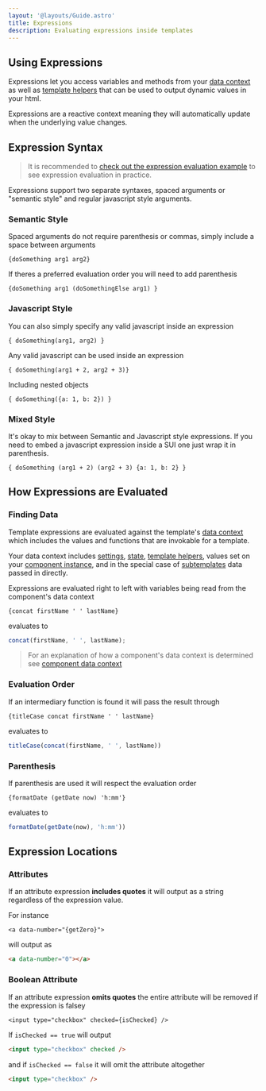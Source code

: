 ```yaml
---
layout: '@layouts/Guide.astro'
title: Expressions
description: Evaluating expressions inside templates
---
```


## Using Expressions

Expressions let you access variables and methods from your [data context](/components/rendering#data-context) as well as [template helpers](/templates/helpers) that can be used to output dynamic values in your html.

Expressions are a reactive context meaning they will automatically update when the underlying value changes.

## Expression Syntax

> It is recommended to [check out the expression evaluation example](/examples/expressions) to see expression evaluation in practice.

Expressions support two separate syntaxes, spaced arguments or "semantic style" and regular javascript style arguments.

### Semantic Style

Spaced arguments do not require parenthesis or commas, simply include a space between arguments

```sui
{doSomething arg1 arg2}
```

If theres a preferred evaluation order you will need to add parenthesis

```sui
{doSomething arg1 (doSomethingElse arg1) }
```

### Javascript Style

You can also simply specify any valid javascript inside an expression

```sui
{ doSomething(arg1, arg2) }
```

Any valid javascript can be used inside an expression
```sui
{ doSomething(arg1 + 2, arg2 + 3)}
```

Including nested objects

```sui
{ doSomething({a: 1, b: 2}) }
```

### Mixed Style

It's okay to mix between Semantic and Javascript style expressions. If you need to embed a javascript expression inside a SUI one just wrap it in parenthesis.

```sui
{ doSomething (arg1 + 2) (arg2 + 3) {a: 1, b: 2} }
```

## How Expressions are Evaluated

### Finding Data

Template expressions are evaluated against the template's [data context](/components/rendering#data-context) which includes the values and functions that are invokable for a template.

Your data context includes [settings](rendering#settings), [state](/rendering#state), [template helpers](/templates/helpers), values set on your [component instance](/components/create#instance), and in the special case of [subtemplates](/templates/subtemplates) data passed in directly.

Expressions are evaluated right to left with variables being read from the component's data context
```sui
{concat firstName ' ' lastName}
```

evaluates to
```javascript
concat(firstName, ' ', lastName);
```
> For an explanation of how a component's data context is determined see [component data context](/components/rendering#data-context)


### Evaluation Order

If an intermediary function is found it will pass the result through

```sui
{titleCase concat firstName ' ' lastName}
```

evaluates to
```javascript
titleCase(concat(firstName, ' ', lastName))
```

### Parenthesis

If parenthesis are used it will respect the evaluation order
```sui
{formatDate (getDate now) 'h:mm'}
```

evaluates to
```javascript
formatDate(getDate(now), 'h:mm'))
```

## Expression Locations


### Attributes

If an attribute expression **includes quotes** it will output as a string regardless of the expression value.

For instance
```sui
<a data-number="{getZero}">
```

will output as
```html
<a data-number="0"></a>
```

### Boolean Attribute

If an attribute expression **omits quotes** the entire attribute will be removed if the expression is falsey

```sui
<input type="checkbox" checked={isChecked} />
```

If `isChecked == true` will output
```html
<input type="checkbox" checked />
```

and if `isChecked == false` it will omit the attribute altogether
```html
<input type="checkbox" />
```
